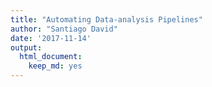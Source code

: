 ```yaml
---
title: "Automating Data-analysis Pipelines"
author: "Santiago David"
date: '2017-11-14'
output: 
  html_document:
    keep_md: yes
---
```



